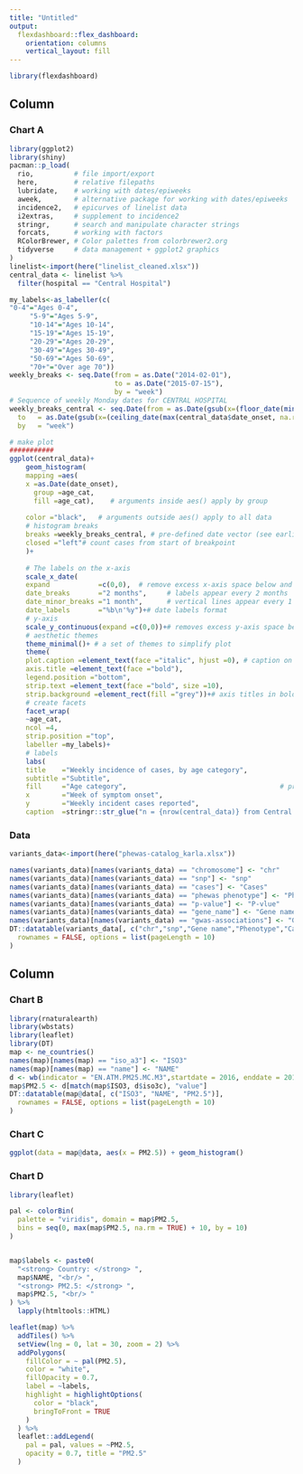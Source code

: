 ```yaml
---
title: "Untitled"
output: 
  flexdashboard::flex_dashboard:
    orientation: columns
    vertical_layout: fill
---
```


```r
library(flexdashboard)
```

Column {data-width=650}
-----------------------------------------------------------------------

### Chart A

```r
library(ggplot2)
library(shiny)
pacman::p_load(
  rio,          # file import/export
  here,         # relative filepaths 
  lubridate,    # working with dates/epiweeks
  aweek,        # alternative package for working with dates/epiweeks
  incidence2,   # epicurves of linelist data
  i2extras,     # supplement to incidence2
  stringr,      # search and manipulate character strings
  forcats,      # working with factors
  RColorBrewer, # Color palettes from colorbrewer2.org
  tidyverse     # data management + ggplot2 graphics
)
linelist<-import(here("linelist_cleaned.xlsx"))
central_data <- linelist %>% 
  filter(hospital == "Central Hospital")

my_labels<-as_labeller(c(
"0-4"="Ages 0-4",
     "5-9"="Ages 5-9",
     "10-14"="Ages 10-14",
     "15-19"="Ages 15-19",
     "20-29"="Ages 20-29",
     "30-49"="Ages 30-49",
     "50-69"="Ages 50-69",
     "70+"="Over age 70"))
weekly_breaks <- seq.Date(from = as.Date("2014-02-01"),
                          to = as.Date("2015-07-15"),
                          by = "week")
# Sequence of weekly Monday dates for CENTRAL HOSPITAL
weekly_breaks_central <- seq.Date(from = as.Date(gsub(x=(floor_date(min(central_data$date_onset, na.rm=T),   "week", week_start = 1)),pattern=" UTC", replacement="", fixed=T)), # monday before first case
  to   = as.Date(gsub(x=(ceiling_date(max(central_data$date_onset, na.rm=T), "week", week_start = 1)),pattern=" UTC", replacement="",fixed=T)), # monday after last case
  by   = "week")

# make plot
###########
ggplot(central_data)+
	geom_histogram(
	mapping =aes(
	x =as.Date(date_onset),
      group =age_cat,
      fill =age_cat),    # arguments inside aes() apply by group
	
	color ="black",   # arguments outside aes() apply to all data
	# histogram breaks
	breaks =weekly_breaks_central, # pre-defined date vector (see earlier in this page)
	closed ="left"# count cases from start of breakpoint
	)+
	
	# The labels on the x-axis
	scale_x_date(
	expand            =c(0,0),  # remove excess x-axis space below and after case bars
	date_breaks       ="2 months",     # labels appear every 2 months
	date_minor_breaks ="1 month",      # vertical lines appear every 1 month 
	date_labels       ="%b\n'%y")+# date labels format
	# y-axis
	scale_y_continuous(expand =c(0,0))+# removes excess y-axis space between bottom of bars and the labels
	# aesthetic themes
	theme_minimal()+ # a set of themes to simplify plot
	theme(
	plot.caption =element_text(face ="italic", hjust =0), # caption on left side in italics
	axis.title =element_text(face ="bold"),
    legend.position ="bottom",
    strip.text =element_text(face ="bold", size =10),
    strip.background =element_rect(fill ="grey"))+# axis titles in bold
	# create facets
	facet_wrap(
	~age_cat,
    ncol =4,
    strip.position ="top",
    labeller =my_labels)+
	# labels
	labs(
	title    ="Weekly incidence of cases, by age category",
    subtitle ="Subtitle",
    fill     ="Age category",                                      # provide new title for legend
	x        ="Week of symptom onset",
    y        ="Weekly incident cases reported",
    caption  =stringr::str_glue("n = {nrow(central_data)} from Central Hospital; Case onsets range from {format(as.Date(min(central_data$date_onset, na.rm=T)), format = '%a %d %b %Y')} to {format(as.Date(max(central_data$date_onset, na.rm=T)), format = '%a %d %b %Y')}\n{nrow(central_data %>% filter(is.na(date_onset)))} cases missing date of onset and not shown"))

```

### Data

```r
variants_data<-import(here("phewas-catalog_karla.xlsx"))

names(variants_data)[names(variants_data) == "chromosome"] <- "chr"
names(variants_data)[names(variants_data) == "snp"] <- "snp"
names(variants_data)[names(variants_data) == "cases"] <- "Cases"
names(variants_data)[names(variants_data) == "phewas phenotype"] <- "Phenotype"
names(variants_data)[names(variants_data) == "p-value"] <- "P-vlue"
names(variants_data)[names(variants_data) == "gene_name"] <- "Gene name"
names(variants_data)[names(variants_data) == "gwas-associations"] <- "Gwas association"
DT::datatable(variants_data[, c("chr","snp","Gene name","Phenotype","Cases","P-value", "Gwas association")],
  rownames = FALSE, options = list(pageLength = 10)
)
```

Column {data-width=350}
-----------------------------------------------------------------------

### Chart B

```r
library(rnaturalearth)
library(wbstats)
library(leaflet)
library(DT)
map <- ne_countries()
names(map)[names(map) == "iso_a3"] <- "ISO3"
names(map)[names(map) == "name"] <- "NAME"
d <- wb(indicator = "EN.ATM.PM25.MC.M3",startdate = 2016, enddate = 2016)
map$PM2.5 <- d[match(map$ISO3, d$iso3c), "value"]
DT::datatable(map@data[, c("ISO3", "NAME", "PM2.5")],
  rownames = FALSE, options = list(pageLength = 10)
)
```

### Chart C

```r
ggplot(data = map@data, aes(x = PM2.5)) + geom_histogram()
```

### Chart D
```r
library(leaflet)

pal <- colorBin(
  palette = "viridis", domain = map$PM2.5,
  bins = seq(0, max(map$PM2.5, na.rm = TRUE) + 10, by = 10)
)


map$labels <- paste0(
  "<strong> Country: </strong> ",
  map$NAME, "<br/> ",
  "<strong> PM2.5: </strong> ",
  map$PM2.5, "<br/> "
) %>%
  lapply(htmltools::HTML)

leaflet(map) %>%
  addTiles() %>%
  setView(lng = 0, lat = 30, zoom = 2) %>%
  addPolygons(
    fillColor = ~ pal(PM2.5),
    color = "white",
    fillOpacity = 0.7,
    label = ~labels,
    highlight = highlightOptions(
      color = "black",
      bringToFront = TRUE
    )
  ) %>%
  leaflet::addLegend(
    pal = pal, values = ~PM2.5,
    opacity = 0.7, title = "PM2.5"
  )
```
